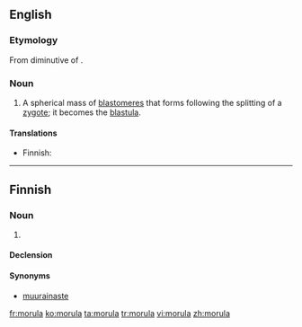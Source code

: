 ==English==

===Etymology===
From diminutive of {{etyl|la}} {{term|morum||mulberry|lang=la}}.

===Noun===
{{wikipedia}}
{{en-noun|morulae}}

# {{biology}} A spherical mass of [[blastomere]]s that forms following the splitting of a [[zygote]]; it becomes the [[blastula]].

====Translations====
{{trans-top|spherical mass of blastomeres}}
* Finnish: {{t-|fi|morula}}
{{trans-mid}}
{{trans-bottom}}

----

==Finnish==

===Noun===
{{fi-noun}}

# {{biology|lang=fi}} {{l|en|morula}}

====Declension====
{{fi-decl-kulkija|morul}}

====Synonyms====
* [[muurainaste]]

[[fr:morula]]
[[ko:morula]]
[[ta:morula]]
[[tr:morula]]
[[vi:morula]]
[[zh:morula]]